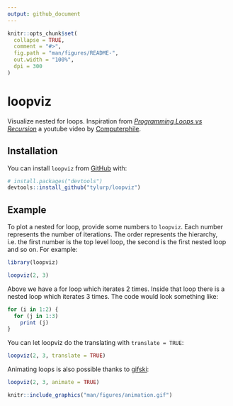 ```yaml
---
output: github_document
---
```


<!-- README.md is generated from README.Rmd. Please edit that file -->

```r
knitr::opts_chunk$set(
  collapse = TRUE,
  comment = "#>",
  fig.path = "man/figures/README-",
  out.width = "100%",
  dpi = 300
)
```

# loopviz

<!-- badges: start -->
<!-- badges: end -->

Visualize nested for loops. Inspiration from [_Programming Loops vs Recursion_](https://www.youtube.com/watch?v=HXNhEYqFo0o) a youtube video by [Computerphile](https://www.youtube.com/channel/UC9-y-6csu5WGm29I7JiwpnA).

## Installation

You can install `loopviz` from [GitHub](https://github.com/) with:

``` r
# install.packages("devtools")
devtools::install_github("tylurp/loopviz")
```
## Example

To plot a nested for loop, provide some numbers to `loopviz`. Each number represents the number of iterations. The order represents the hierarchy, i.e. the first number is the top level loop, the second is the first nested loop and so on. For example:

```r
library(loopviz)

loopviz(2, 3)
```

Above we have a for loop which iterates 2 times. Inside that loop there is a nested loop which iterates 3 times. The code would look something like:

```r
for (i in 1:2) {
  for (j in 1:3)
    print (j)
}
```

You can let loopviz do the translating with `translate = TRUE`:

```r
loopviz(2, 3, translate = TRUE)
```

Animating loops is also possible thanks to [gifski](https://github.com/r-rust/gifski):

```r
loopviz(2, 3, animate = TRUE)
```

```r
knitr::include_graphics("man/figures/animation.gif")
```
